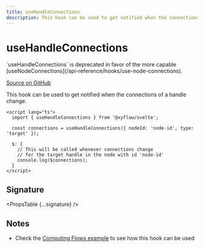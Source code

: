 ```yaml
---
title: useHandleConnections
description: This hook can be used to get notified when the connections of a handle change.
---
```



# useHandleConnections

<Callout type="warning">
  `useHandleConnections` is deprecated in favor of the more capable
  [useNodeConnections](/api-reference/hooks/use-node-connections).
</Callout>

[Source on GitHub](https://github.com/xyflow/xyflow/blob/main/packages/svelte/src/lib/hooks/useHandleConnections.ts)

This hook can be used to get notified when the connections of a handle change.

```svelte
<script lang="ts">
  import { useHandleConnections } from '@xyflow/svelte';

  const connections = useHandleConnections({ nodeId: 'node-id', type: 'target' });

  $: {
    // This will be called whenever connections change
    // for the target handle in the node with id 'node-id'
    console.log($connections);
  }
</script>
```

## Signature

<PropsTable {...signature} />

## Notes

- Check the [Computing Flows example](/examples/interaction/computing-flows) to see how this hook can be used
